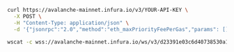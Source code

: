 
<Tabs>
  <TabItem value="cURL">

```bash
curl https://avalanche-mainnet.infura.io/v3/YOUR-API-KEY \
  -X POST \
  -H "Content-Type: application/json" \
  -d '{"jsonrpc":"2.0","method":"eth_maxPriorityFeePerGas","params": [],"id":1}'
```

  </TabItem>
  <TabItem value="WSS">

```bash
wscat -c wss://avalanche-mainnet.infura.io/ws/v3/d23391e03c6d40738530a1b4b679e66e -x '{"jsonrpc":"2.0","method":"eth_maxPriorityFeePerGas","params": [],"id":1}'
```

  </TabItem>
</Tabs>

